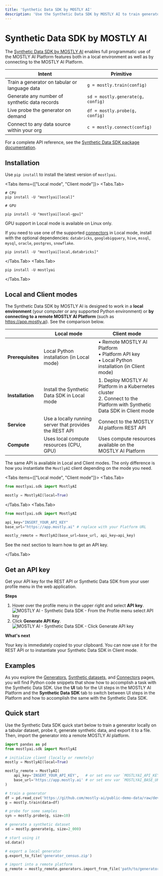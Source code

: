 ```yaml
---
title: 'Synthetic Data SDK by MOSTLY AI'
description: 'Use the Synthetic Data SDK by MOSTLY AI to train generators, generate synthetic data, connect to data sources, share data with your team, and much more. Do so in a local Python environment or on a remote MOSTLY AI platform.'
---
```



# Synthetic Data SDK by MOSTLY AI

The [Synthetic Data SDK by MOSTLY AI](https://github.com/mostly-ai/mostlyai?tab=readme-ov-file#synthetic-data-sdk-) enables full programmatic use of the MOSTLY AI Platform features both in a local environment as well as by connecting to the MOSTLY AI Platform.

| Intent                                        | Primitive                         |
| --------------------------------------------- | --------------------------------- |
| Train a generator on tabular or language data | `g = mostly.train(config)`        |
| Generate any number of synthetic data records | `sd = mostly.generate(g, config)` |
| Live probe the generator on demand            | `df = mostly.probe(g, config)`    |
| Connect to any data source within your org    | `c = mostly.connect(config)`      |

<Callout>For a complete API reference, see the [Synthetic Data SDK package documentation](https://mostly-ai.github.io/mostlyai/).</Callout>

## Installation

Use `pip install` to install the latest version of `mostlyai`.

<Tabs items={["Local mode", "Client mode"]}>
<Tabs.Tab>

```shell copy filename="shell"
# CPU
pip install -U "mostlyai[local]"

# GPU

pip install -U "mostlyai[local-gpu]"

```

<CustomCallout>GPU support in Local mode is available on Linux only.</CustomCallout>

If you need to use one of the supported [connectors](/connectors/create) in Local mode, install with the optional dependencies: `databricks`, `googlebigquery`, `hive`, `mssql`, `mysql`, `oracle`, `postgres`, `snowflake`.

```shell copy filename="shell" /databricks/
pip install -U "mostlyai[local,databricks]"
```

</Tabs.Tab>
<Tabs.Tab>

```shell copy filename="shell"
pip install -U mostlyai
```

</Tabs.Tab>
</Tabs>

## Local and Client modes

The Synthetic Data SDK by MOSTLY AI is designed to work in a **local environment** (your computer or any supported Python environment) or **by connecting to a remote MOSTLY AI Platform** (such as https://app.mostly.ai). See the comparison below.

|                   | Local mode                                              | Client mode                                                                                                                 |
| ----------------- | ------------------------------------------------------- | --------------------------------------------------------------------------------------------------------------------------- |
| **Prerequisites** | Local Python installation (in Local mode)               | • Remote MOSTLY AI Platform<br />• Platform API key<br />• Local Python installation (in Client mode)                       |
| **Installation**  | Install the Synthetic Data SDK in Local mode            | 1. Deploy MOSTLY AI Platform in a Kubernetes cluster<br />2. Connect to the Platform with Synthetic Data SDK in Client mode |
| **Service**       | Use a locally running server that provides the REST API | Connect to the MOSTLY AI platform REST API                                                                                  |
| **Compute**       | Uses local compute resources (CPU, GPU)                 | Uses compute resources available on the MOSTLY AI Platform                                                                  |

The same API is available in Local and Client modes. The only difference is how you instantiate the `MostlyAI` client depending on the mode you need.

<Tabs items={["Local mode", "Client mode"]}>
<Tabs.Tab>

```python filename="python" {3} copy
from mostlyai.sdk import MostlyAI

mostly = MostlyAI(local=True)
```

</Tabs.Tab>
<Tabs.Tab>

```python filename="python" {3,4,6} copy
from mostlyai.sdk import MostlyAI

api_key="INSERT_YOUR_API_KEY"
base_url="https://app.mostly.ai" # replace with your Platform URL

mostly_remote = MostlyAI(base_url=base_url, api_key=api_key)
```

See the next section to learn how to get an API key.

</Tabs.Tab>
</Tabs>

## Get an API key

Get your API key for the REST API or Synthetic Data SDK from your user profile menu in the web application.

**Steps**

1. Hover over the profile menu in the upper right and select **API key**.
   <Image src="/docimages/python-sdk/api-key/01-profile-select-API-key.webp" alt="MOSTLY AI - Synthetic Data SDK - From the Profile menu select API key" width={250} height={250} />
2. Click **Generate API Key**.
   <Image src="/docimages/python-sdk/api-key/02-generate-api-key.webp" alt="MOSTLY AI - Synthetic Data SDK - Click Generate API key" width={800} height={150} />

**What's next**

Your key is immediately copied to your clipboard. You can now use it for the REST API or to instantiate your Synthetic Data SDK in Client mode.

## Examples

As you explore the [Generators](/generators), [Synthetic datasets](/synthetic-datasets), and [Connectors](/connectors) pages, you will find Python code snippets that show how to accomplish a task with the Synthetic Data SDK. Use the **UI** tab for the UI steps in the MOSTLY AI Platform and the **Synthetic Data SDK** tab to switch between UI steps in the Platform and how to accomplish the same with the Synthetic Data SDK.

## Quick start

Use the Synthetic Data SDK quick start below to train a generator locally on a tabular dataset, probe it, generate synthetic data, and export it to a file. Then, import the generator into a remote MOSTLY AI platform.

```python filename="python" copy
import pandas as pd
from mostlyai.sdk import MostlyAI

# initialize client (locally or remotely)
mostly = MostlyAI(local=True)

mostly_remote = MostlyAI(
    api_key='INSERT_YOUR_API_KEY',   # or set env var `MOSTLYAI_API_KEY`
    base_url='https://app.mostly.ai' # or set env var `MOSTLYAI_BASE_URL`
)

# train a generator
df = pd.read_csv('https://github.com/mostly-ai/public-demo-data/raw/dev/census/census.csv.gz')
g = mostly.train(data=df)

# probe for some samples
syn = mostly.probe(g, size=10)

# generate a synthetic dataset
sd = mostly.generate(g, size=2_000)

# start using it
sd.data()

# export a local generator
g.export_to_file('generator_census.zip')

# import into a remote platform
g_remote = mostly_remote.generators.import_from_file('path/to/generator_census.zip')
```

